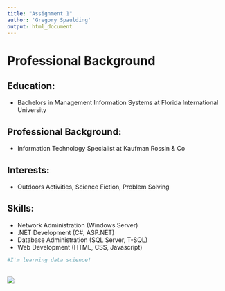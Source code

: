 ```yaml
---
title: "Assignment 1"
author: 'Gregory Spaulding'
output: html_document
---
```


<h1>Professional Background</h1>
<h2>Education:</h2>
<ul>
<li>Bachelors in Management Information Systems at Florida International University</li>
</ul>
<h2>Professional Background:</h2>
<ul>
<li>Information Technology Specialist at Kaufman Rossin & Co</li>
</ul>
<h2>Interests:</h2>
<ul>
<li>Outdoors Activities, Science Fiction, Problem Solving</li>
</ul>
<h2>Skills:</h2>
<ul>
<li>Network Administration (Windows Server)</li>
<li>.NET Development (C#, ASP.NET)</li>
<li>Database Administration (SQL Server, T-SQL)</li>
<li>Web Development (HTML, CSS, Javascript)</li>
</ul>
```r
#I'm learning data science!
```
<br />
<img src="gregory.jpg">
